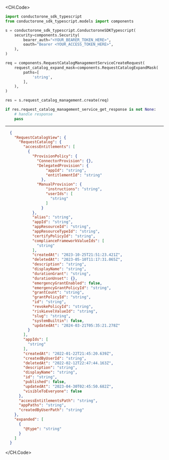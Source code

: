 
<CH.Code>
```python Create.py
import conductorone_sdk_typescript
from conductorone_sdk_typescript.models import components

s = conductorone_sdk_typescript.ConductoroneSDKTypescript(
    security=components.Security(
        bearer_auth="<YOUR_BEARER_TOKEN_HERE>",
        oauth="Bearer <YOUR_ACCESS_TOKEN_HERE>",
    ),
)

req = components.RequestCatalogManagementServiceCreateRequest(
    request_catalog_expand_mask=components.RequestCatalogExpandMask(
        paths=[
            'string',
        ],
    ),
)

res = s.request_catalog_management.create(req)

if res.request_catalog_management_service_get_response is not None:
    # handle response
    pass
```
---

```json Example Response
  {
    "RequestCatalogView": {
      "RequestCatalog": {
        "accessEntitlements": [
          {
            "ProvisionPolicy": {
              "ConnectorProvision": {},
              "DelegatedProvision": {
                  "appId": "string",
                  "entitlementId": "string"
                },
              "ManualProvision": {
                  "instructions": "string",
                  "userIds": [
                    "string"
                  ]
                }
            },
            "alias": "string",
            "appId": "string",
            "appResourceId": "string",
            "appResourceTypeId": "string",
            "certifyPolicyId": "string",
            "complianceFrameworkValueIds": [
              "string"
            ],
            "createdAt": "2023-10-25T21:51:23.421Z",
            "deletedAt": "2023-05-10T11:17:31.065Z",
            "description": "string",
            "displayName": "string",
            "durationGrant": "string",
            "durationUnset": {},
            "emergencyGrantEnabled": false,
            "emergencyGrantPolicyId": "string",
            "grantCount": "string",
            "grantPolicyId": "string",
            "id": "string",
            "revokePolicyId": "string",
            "riskLevelValueId": "string",
            "slug": "string",
            "systemBuiltin": false,
            "updatedAt": "2024-03-21T05:35:21.278Z"
          }
        ],
        "appIds": [
          "string"
        ],
        "createdAt": "2022-01-22T21:45:20.639Z",
        "createdByUserId": "string",
        "deletedAt": "2022-02-12T22:47:44.163Z",
        "description": "string",
        "displayName": "string",
        "id": "string",
        "published": false,
        "updatedAt": "2023-04-30T02:45:50.682Z",
        "visibleToEveryone": false
      },
      "accessEntitlementsPath": "string",
      "appPaths": "string",
      "createdByUserPath": "string"
    },
    "expanded": [
      {
        "@type": "string"
      }
    ]
  }
```
</CH.Code>
